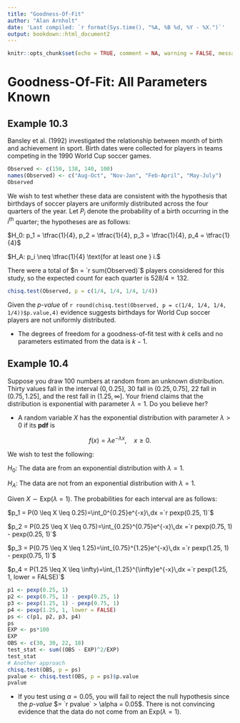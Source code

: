 ```yaml
---
title: "Goodness-Of-Fit"
author: "Alan Arnholt"
date: 'Last compiled: `r format(Sys.time(), "%A, %B %d, %Y - %X.")`'
output: bookdown::html_document2
---
```


```r
knitr::opts_chunk$set(echo = TRUE, comment = NA, warning = FALSE, message = FALSE)
```

# Goodness-Of-Fit: All Parameters Known

## Example 10.3

Bansley et al. (1992) investigated the relationship between month of birth and achievement in sport.  Birth dates were collected for players in teams competing in the 1990 World Cup soccer games.

```r
Observed <- c(150, 138, 140, 100)
names(Observed) <- c("Aug-Oct", "Nov-Jan", "Feb-April", "May-July")
Observed
```

We wish to test whether these data are consistent with the hypothesis that birthdays of soccer players are uniformly distributed across the four quarters of the year.  Let $P_i$ denote the probability of a birth occurring in the $i^{\text{th}}$ quarter; the hypotheses are as follows:

$H_0: p_1 = \tfrac{1}{4}, p_2 = \tfrac{1}{4}, p_3 = \tfrac{1}{4}, p_4 = \tfrac{1}{4}$

$H_A: p_i \neq \tfrac{1}{4} \text{for at least one } i.$

There were a total of $n = `r sum(Observed)`$ players considered for this study, so the expected count for each quarter is $528/4 = 132$.

```r
chisq.test(Observed, p = c(1/4, 1/4, 1/4, 1/4))
```

Given the _p-value_ of `r round(chisq.test(Observed, p = c(1/4, 1/4, 1/4, 1/4))$p.value,4)` evidence suggests birthdays for World Cup soccer players are not uniformly distributed.

* The degrees of freedom for a goodness-of-fit test with $k$ cells and no parameters estimated from the data is $k - 1$.


## Example 10.4 

Suppose you draw 100 numbers at random from an unknown distribution.  Thirty values fall in the interval $(0, 0.25]$, 30 fall in $(0.25, 0.75]$, 22 fall in $(0.75, 1.25]$, and the rest fall in $(1.25, \infty]$.  Your friend claims that the distribution is exponential with parameter $\lambda = 1$.  Do you believe her?

* A random variable $X$ has the exponential distribution with parameter $\lambda > 0$ if its **pdf** is

$$f(x) = \lambda e^{-\lambda x},\quad x \geq 0.$$

We wish to test the following:

$H_0:$ The data are from an exponential distribution with $\lambda = 1$.

$H_A:$ The data are not from an exponential distribution with $\lambda = 1$.

Given $X \sim \text{Exp}(\lambda = 1)$.  The probabilities for each interval are as follows:

$p_1 = P(0 \leq X \leq 0.25)=\int_0^{0.25}e^{-x}\,dx =`r pexp(0.25, 1)`$

$p_2 = P(0.25 \leq X \leq 0.75)=\int_{0.25}^{0.75}e^{-x}\,dx =`r pexp(0.75, 1) - pexp(0.25, 1)`$

$p_3 = P(0.75 \leq X \leq 1.25)=\int_{0.75}^{1.25}e^{-x}\,dx =`r pexp(1.25, 1) - pexp(0.75, 1)`$

$p_4 = P(1.25 \leq X \leq \infty)=\int_{1.25}^{\infty}e^{-x}\,dx =`r pexp(1.25, 1, lower = FALSE)`$

```r
p1 <- pexp(0.25, 1)
p2 <- pexp(0.75, 1) - pexp(0.25, 1)
p3 <- pexp(1.25, 1) - pexp(0.75, 1)
p4 <- pexp(1.25, 1, lower = FALSE)
ps <- c(p1, p2, p3, p4)
ps
EXP <- ps*100
EXP
OBS <- c(30, 30, 22, 18)
test_stat <- sum((OBS - EXP)^2/EXP)
test_stat
# Another approach
chisq.test(OBS, p = ps)
pvalue <- chisq.test(OBS, p = ps)$p.value
pvalue
```
* If you test using $\alpha = 0.05$, you will fail to reject the null hypothesis since the _p-value_ $= `r pvalue` > \alpha = 0.05$.  There is not convincing evidence that the data do not come from an Exp($\lambda = 1$).
